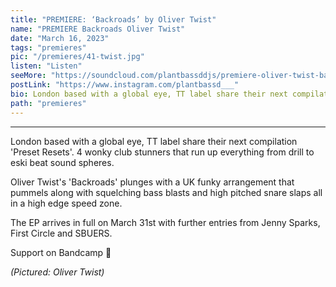 ---
title: "PREMIERE: ‘Backroads’ by Oliver Twist"
name: "PREMIERE Backroads Oliver Twist"
date: "March 16, 2023"
tags: "premieres"
pic: "/premieres/41-twist.jpg"
listen: "Listen"
seeMore: "https://soundcloud.com/plantbassddjs/premiere-oliver-twist-backroads"
postLink: "https://www.instagram.com/plantbassd___"
bio: London based with a global eye, TT label share their next compilation 'Preset Resets'. 4 wonky club stunners that run up everything from drill to eski beat sound spheres."
path: "premieres"
---

<SoundCloud
  src="https://w.soundcloud.com/player/?url=https%3A//api.soundcloud.com/tracks/1469498353&color=%23ff5500&auto_play=false&hide_related=false&show_comments=true&show_user=true&show_reposts=false&show_teaser=true&visual=true"
  url="soundcloud.com/plantbassddjs/premiere-oliver-twist-backroads"
  name="Backroads"
/>

<hr />

London based with a global eye, TT label share their next compilation 'Preset Resets'. 4 wonky club stunners that run up everything from drill to eski beat sound spheres.

Oliver Twist's 'Backroads' plunges with a UK funky arrangement that pummels along with squelching bass blasts and high pitched snare slaps all in a high edge speed zone.

The EP arrives in full on March 31st with further entries from Jenny Sparks, First Circle and SBUERS.

Support <HoverLink url="tobagotracks.bandcamp.com/music" name="Oliver Twist" inline external /> on Bandcamp 🌱

<Picture src="/premieres/40-oliver.jpg" alt="oliver twist cover pic" size={1200} />
<p className="smallText">
  <i>(Pictured: Oliver Twist)</i>
</p>
